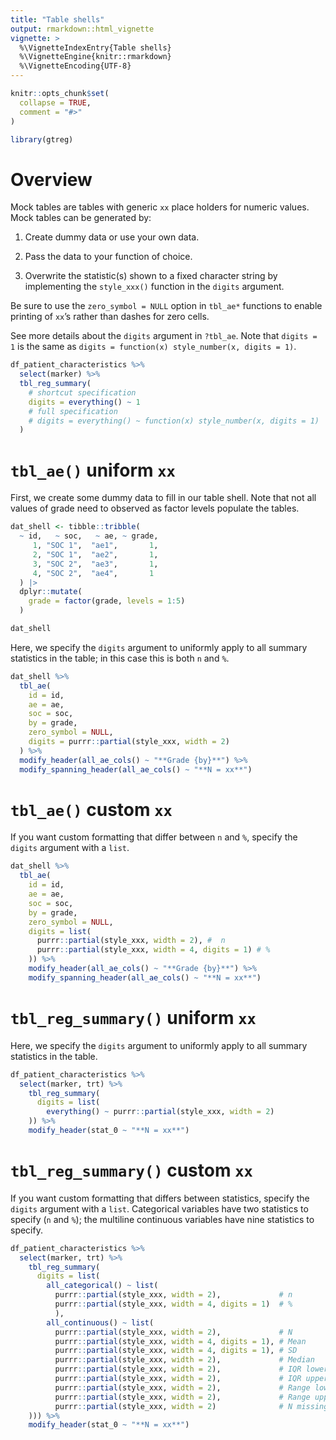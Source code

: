 ```yaml
---
title: "Table shells"
output: rmarkdown::html_vignette
vignette: >
  %\VignetteIndexEntry{Table shells}
  %\VignetteEngine{knitr::rmarkdown}
  %\VignetteEncoding{UTF-8}
---
```


```r
knitr::opts_chunk$set(
  collapse = TRUE,
  comment = "#>"
)
```

```r
library(gtreg)
```

# Overview

Mock tables are tables with generic `xx` place holders for numeric
values.  Mock tables can be generated by: 

1. Create dummy data or use your own data.

2. Pass the data to your function of choice.

3. Overwrite the statistic(s) shown to a fixed character string by implementing
the `style_xxx()` function in the `digits` argument. 

Be sure to use the `zero_symbol = NULL` option in `tbl_ae*` functions to 
enable printing of `xx`'s rather than dashes for zero cells.

See more details about the `digits` argument in `?tbl_ae`. Note that
`digits = 1` is the same as `digits = function(x) style_number(x, digits = 1)`.

```r
df_patient_characteristics %>%
  select(marker) %>%
  tbl_reg_summary(
    # shortcut specification
    digits = everything() ~ 1
    # full specification
    # digits = everything() ~ function(x) style_number(x, digits = 1)
  )
```

# `tbl_ae()` uniform `xx`

First, we create some dummy data to fill in our table shell. Note
that not all values of grade need to observed as factor levels 
populate the tables.

```r
dat_shell <- tibble::tribble(
  ~ id,   ~ soc,   ~ ae, ~ grade,
     1, "SOC 1",  "ae1",       1,  
     2, "SOC 1",  "ae2",       1, 
     3, "SOC 2",  "ae3",       1, 
     4, "SOC 2",  "ae4",       1
  ) |> 
  dplyr::mutate(
    grade = factor(grade, levels = 1:5)
  )

dat_shell
```


Here, we specify the `digits` argument to uniformly apply to all summary
statistics in the table; in this case this is both `n` and `%`.



```r
dat_shell %>% 
  tbl_ae(
    id = id,
    ae = ae,
    soc = soc,
    by = grade,
    zero_symbol = NULL,
    digits = purrr::partial(style_xxx, width = 2)
  ) %>%
  modify_header(all_ae_cols() ~ "**Grade {by}**") %>%
  modify_spanning_header(all_ae_cols() ~ "**N = xx**")
```

# `tbl_ae()` custom `xx`

If you want custom formatting that differ between `n` and `%`, specify
the `digits` argument with a `list`.

```r
dat_shell %>% 
  tbl_ae(
    id = id,
    ae = ae,
    soc = soc,
    by = grade,
    zero_symbol = NULL,
    digits = list(
      purrr::partial(style_xxx, width = 2), #  n
      purrr::partial(style_xxx, width = 4, digits = 1) # %
    )) %>%
    modify_header(all_ae_cols() ~ "**Grade {by}**") %>%
    modify_spanning_header(all_ae_cols() ~ "**N = xx**")
```


# `tbl_reg_summary()` uniform `xx`

Here, we specify the `digits` argument to uniformly apply to all summary
statistics in the table. 

```r
df_patient_characteristics %>%
  select(marker, trt) %>%
    tbl_reg_summary(
      digits = list(
        everything() ~ purrr::partial(style_xxx, width = 2)
    )) %>%
    modify_header(stat_0 ~ "**N = xx**")
```

# `tbl_reg_summary()` custom `xx`

If you want custom formatting that differs between statistics, specify
the `digits` argument with a `list`. Categorical variables have two statistics 
to specify (`n` and `%`); the multiline continuous variables have nine statistics
to specify.


```r
df_patient_characteristics %>%
  select(marker, trt) %>%
    tbl_reg_summary(
      digits = list(
        all_categorical() ~ list(
          purrr::partial(style_xxx, width = 2),             # n 
          purrr::partial(style_xxx, width = 4, digits = 1)  # %
          ),    
        all_continuous() ~ list(
          purrr::partial(style_xxx, width = 2),             # N
          purrr::partial(style_xxx, width = 4, digits = 1), # Mean
          purrr::partial(style_xxx, width = 4, digits = 1), # SD
          purrr::partial(style_xxx, width = 2),             # Median
          purrr::partial(style_xxx, width = 2),             # IQR lower
          purrr::partial(style_xxx, width = 2),             # IQR upper
          purrr::partial(style_xxx, width = 2),             # Range lower
          purrr::partial(style_xxx, width = 2),             # Range upper
          purrr::partial(style_xxx, width = 2)              # N missing
    ))) %>%
    modify_header(stat_0 ~ "**N = xx**")
```

